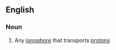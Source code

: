 ==English==

===Noun===
{{en-noun}}

# {{context|biology|lang=en}} Any [[ionophore]] that transports [[proton]]s